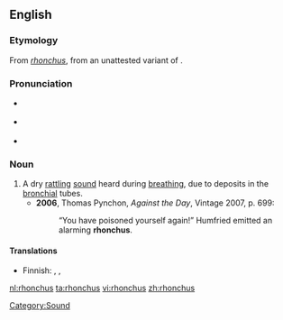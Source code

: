 ==English==

===Etymology===
From {{etyl|la}} ''[[#Latin|rhonchus]]'', from an unattested variant of {{etyl|grc}} {{term|ῥέγχος||snoring|tr=rhenkhos|sc=Grek|lang=grc}}.

===Pronunciation===
* {{a|UK}} {{IPA|/ˈɹɒŋ.kəs/}}
* {{a|US}} {{IPA|/ˈɹɑŋ.kəs/}}
* {{audio|En-us-rhonchus.ogg|Audio (US)}}

===Noun===
{{en-noun|rhonchi}}

# A dry [[rattling]] [[sound]] heard during [[breathing]], due to deposits in the [[bronchial]] tubes.
#* '''2006''', Thomas Pynchon, ''Against the Day'', Vintage 2007, p. 699:
#*: “You have poisoned yourself again!” Humfried emitted an alarming '''rhonchus'''.

====Translations====
{{trans-top|sound}}
* Finnish: {{t|fi|rohina}}, {{t|fi|rahina}},  {{t|fi|korina}}
{{trans-mid}}
{{trans-bottom}}

[[Category:Sound]]

[[nl:rhonchus]]
[[ta:rhonchus]]
[[vi:rhonchus]]
[[zh:rhonchus]]